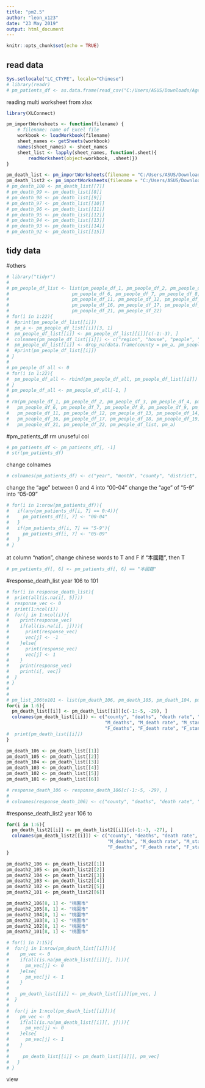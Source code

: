 ```yaml
---
title: "pm2.5"
author: "leon_x123"
date: "23 May 2019"
output: html_document
---
```


```r
knitr::opts_chunk$set(echo = TRUE)
```

## read data
```r
Sys.setlocale("LC_CTYPE", locale="Chinese")
# library(readr)
# pm_patients_df <- as.data.frame(read_csv("C:/Users/ASUS/Downloads/Age_County_Gender_010.csv"))
```

reading multi worksheet from xlsx
```r
library(XLConnect)

pm_importWorksheets <- function(filename) {
    # filename: name of Excel file
    workbook <- loadWorkbook(filename)
    sheet_names <- getSheets(workbook)
    names(sheet_names) <- sheet_names
    sheet_list <- lapply(sheet_names, function(.sheet){
        readWorksheet(object=workbook, .sheet)})
}

pm_death_list <- pm_importWorksheets(filename = "C:/Users/ASUS/Downloads/1.2-24各縣市肺炎死亡概況.xls")
pm_death_list2 <- pm_importWorksheets(filename = "C:/Users/ASUS/Downloads/1.2-25各縣市慢性下呼吸道疾病死亡概況.xls")
# pm_death_100 <- pm_death_list[[7]]
# pm_death_99 <- pm_death_list[[8]]
# pm_death_98 <- pm_death_list[[9]]
# pm_death_97 <- pm_death_list[[10]]
# pm_death_96 <- pm_death_list[[11]]
# pm_death_95 <- pm_death_list[[12]]
# pm_death_94 <- pm_death_list[[13]]
# pm_death_93 <- pm_death_list[[14]]
# pm_death_92 <- pm_death_list[[15]]
```

## tidy data
#others
```r
# library("tidyr")
# 
# pm_people_df_list <- list(pm_people_df_1, pm_people_df_2, pm_people_df_3, pm_people_df_4, pm_people_df_5,
#                       pm_people_df_6, pm_people_df_7, pm_people_df_8, pm_people_df_9, pm_people_df_10,
#                       pm_people_df_11, pm_people_df_12, pm_people_df_13, pm_people_df_14, pm_people_df_15,
#                       pm_people_df_16, pm_people_df_17, pm_people_df_18, pm_people_df_19, pm_people_df_20,
#                       pm_people_df_21, pm_people_df_22)
# for(i in 1:22){
#  #print(pm_people_df_list[[i]])
#  pm_a <- pm_people_df_list[[i]][3, 1]
#  pm_people_df_list[[i]] <- pm_people_df_list[[i]][c(-1:-3), ]
#  colnames(pm_people_df_list[[i]]) <- c("region", "house", "people", "M", "F")
#  pm_people_df_list[[i]] <- drop_na(data.frame(county = pm_a, pm_people_df_list[[i]]))
#  #print(pm_people_df_list[[i]])
# }
# 
# pm_people_df_all <- 0
# for(i in 1:22){
#  pm_people_df_all <- rbind(pm_people_df_all, pm_people_df_list[[i]])
# }
# pm_people_df_all <- pm_people_df_all[-1, ]
# 
# rm(pm_people_df_1, pm_people_df_2, pm_people_df_3, pm_people_df_4, pm_people_df_5,
#   pm_people_df_6, pm_people_df_7, pm_people_df_8, pm_people_df_9, pm_people_df_10,
#   pm_people_df_11, pm_people_df_12, pm_people_df_13, pm_people_df_14, pm_people_df_15,
#   pm_people_df_16, pm_people_df_17, pm_people_df_18, pm_people_df_19, pm_people_df_20,
#   pm_people_df_21, pm_people_df_22, pm_people_df_list, pm_a)
```

#pm_patients_df
rm unuseful col
```r
# pm_patients_df <- pm_patients_df[, -1]
# str(pm_patients_df)
```

change colnames
```r
# colnames(pm_patients_df) <- c("year", "month", "county", "district", "gender", "nation", "age", "number")
```

change the "age" between 0 and 4 into "00-04"
change the "age" of "5-9" into "05-09"
```r
# for(i in 1:nrow(pm_patients_df)){
#   if(any(pm_patients_df[i, 7] == 0:4)){
#     pm_patients_df[i, 7] <- "00-04"
#   }
#   if(pm_patients_df[i, 7] == "5-9"){
#     pm_patients_df[i, 7] <- "05-09"
#   }
# }
```

at column "nation", change chinese words to T and F
if "本國籍", then T
```r
# pm_patients_df[, 6] <- pm_patients_df[, 6] == "本國籍"
```

#response_death_list
year 106 to 101
```r
# for(i in response_death_list){
#  print(all(is.na(i[, 5])))
#  response_vec <- 0
#  print(1:ncol(i))
#  for(j in 1:ncol(i)){
#    print(response_vec)
#    if(all(is.na(i[, j]))){
#      print(response_vec)
#      vec[j] <- -1
#    }else{
#      print(response_vec)
#      vec[j] <- 1
#    }
#    print(response_vec)
#    print(i[, vec])
#  }
# }
# 
# 
# pm_list_106to101 <- list(pm_death_106, pm_death_105, pm_death_104, pm_death_103, pm_death_102, pm_death_101)
for(i in 1:6){
  pm_death_list[[i]] <- pm_death_list[[i]][c(-1:-5, -29), ]
  colnames(pm_death_list[[i]]) <- c("county", "deaths", "death rate", "standardized mortality ratio", 
                                    "M_deaths", "M_death rate", "M_standardized mortality ratio", 
                                    "F_deaths", "F_death rate", "F_standardized mortality ratio")
#  print(pm_death_list[[i]])
}

pm_death_106 <- pm_death_list[[1]]
pm_death_105 <- pm_death_list[[2]]
pm_death_104 <- pm_death_list[[3]]
pm_death_103 <- pm_death_list[[4]]
pm_death_102 <- pm_death_list[[5]]
pm_death_101 <- pm_death_list[[6]]

# response_death_106 <- response_death_106[c(-1:-5, -29), ]
# 
# colnames(response_death_106) <- c("county", "deaths", "death rate", "standardized mortality ratio", "M_deaths", "M_death rate", "M_standardized mortality ratio", "F_deaths", "F_death rate", "F_standardized mortality ratio")
```

#response_death_list2
year 106 to 
```r

for(i in 1:6){
  pm_death_list2[[i]] <- pm_death_list2[[i]][c(-1:-3, -27), ]
  colnames(pm_death_list2[[i]]) <- c("county", "deaths", "death rate", "standardized mortality ratio", 
                                     "M_deaths", "M_death rate", "M_standardized mortality ratio", 
                                     "F_deaths", "F_death rate", "F_standardized mortality ratio")
}

pm_death2_106 <- pm_death_list2[[1]]
pm_death2_105 <- pm_death_list2[[2]]
pm_death2_104 <- pm_death_list2[[3]]
pm_death2_103 <- pm_death_list2[[4]]
pm_death2_102 <- pm_death_list2[[5]]
pm_death2_101 <- pm_death_list2[[6]]

pm_death2_106[8, 1] <- "桃園市"
pm_death2_105[8, 1] <- "桃園市"
pm_death2_104[8, 1] <- "桃園市"
pm_death2_103[8, 1] <- "桃園市"
pm_death2_102[8, 1] <- "桃園市"
pm_death2_101[8, 1] <- "桃園市"

# for(i in 7:15){
#  for(j in 1:nrow(pm_death_list[[i]])){
#    pm_vec <- 0
#    if(all(is.na(pm_death_list[[i]][j, ]))){
#      pm_vec[j] <- 0
#    }else{
#      pm_vec[j] <- 1
#    }
# 
#    pm_death_list[[i]] <- pm_death_list[[i]][pm_vec, ]
#  }
# 
#  for(j in 1:ncol(pm_death_list[[i]])){
#    pm_vec <- 0
#    if(all(is.na(pm_death_list[[i]][, j]))){
#      pm_vec[j] <- 0
#    }else{
#      pm_vec[j] <- 1
#    }
# 
#     pm_death_list[[i]] <- pm_death_list[[i]][, pm_vec]
#   }
# }
```

view
```r

```












